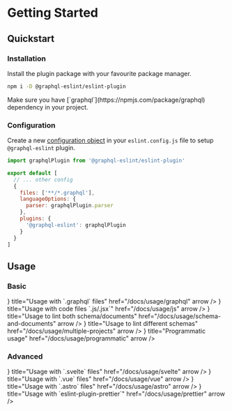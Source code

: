 
# Getting Started

## Quickstart

<Steps>

### Installation

Install the plugin package with your favourite package manager.

```sh npm2yarn
npm i -D @graphql-eslint/eslint-plugin
```

<Callout type="warning">
  Make sure you have [`graphql`](https://npmjs.com/package/graphql) dependency in your project.
</Callout>

### Configuration

Create a new
[configuration object](https://eslint.org/docs/latest/use/configure/configuration-files#configuration-objects)
in your `eslint.config.js` file to setup `@graphql-eslint` plugin.

```js filename="eslint.config.js"
import graphqlPlugin from '@graphql-eslint/eslint-plugin'

export default [
  // ... other config
  {
    files: ['**/*.graphql'],
    languageOptions: {
      parser: graphqlPlugin.parser
    },
    plugins: {
      '@graphql-eslint': graphqlPlugin
    }
  }
]
```

</Steps>

## Usage

### Basic

<Cards num={2} className="[&_svg]:shrink-0 [&_svg]:self-start">
  <Cards.Card
    icon={<GraphQLIcon />}
    title="Usage with `.graphql` files"
    href="/docs/usage/graphql"
    arrow
  />
  <Cards.Card icon={<JSIcon />} title="Usage with code files `.js/.jsx`" href="/docs/usage/js" arrow />
  <Cards.Card
    icon={<HalfIcon />}
    title="Usage to lint both schema/documents"
    href="/docs/usage/schema-and-documents"
    arrow
  />
  <Cards.Card
    icon={<StackIcon />}
    title="Usage to lint different schemas"
    href="/docs/usage/multiple-projects"
    arrow
  />
  <Cards.Card
    icon={<GearIcon />}
    title="Programmatic usage"
    href="/docs/usage/programmatic"
    arrow
  />
</Cards>

### Advanced

<Cards num={2}>
  <Cards.Card
    icon={<SvelteIcon />}
    title="Usage with `.svelte` files"
    href="/docs/usage/svelte"
    arrow
  />
  <Cards.Card icon={<VueIcon />} title="Usage with `.vue` files" href="/docs/usage/vue" arrow />
  <Cards.Card
    icon={<AstroIcon className="dark:fill-white" />}
    title="Usage with `.astro` files"
    href="/docs/usage/astro"
    arrow
  />
  <Cards.Card
    icon={<PrettierIcon />}
    title="Usage with `eslint-plugin-prettier`"
    href="/docs/usage/prettier"
    arrow
  />
</Cards>
